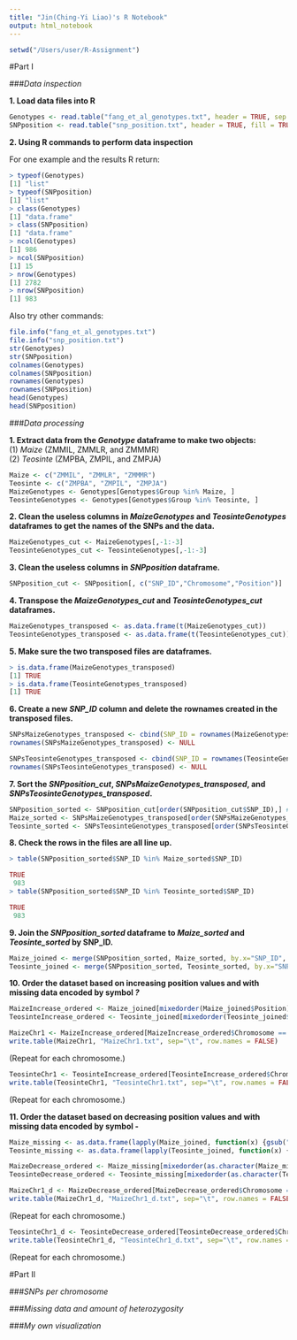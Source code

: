 ```yaml
---
title: "Jin(Ching-Yi Liao)'s R Notebook"
output: html_notebook
---
```

```r
setwd("/Users/user/R-Assignment")
```
#Part I

###*Data inspection*

**1. Load data files into R**

```r
Genotypes <- read.table("fang_et_al_genotypes.txt", header = TRUE, sep = "\t", stringsAsFactors = FALSE)
SNPposition <- read.table("snp_position.txt", header = TRUE, fill = TRUE, sep = "\t", stringsAsFactors = FALSE)
```
**2. Using R commands to perform data inspection**

For one example and the results R return:
```r
> typeof(Genotypes)
[1] "list"
> typeof(SNPposition)
[1] "list"
> class(Genotypes)
[1] "data.frame"
> class(SNPposition)
[1] "data.frame"
> ncol(Genotypes)
[1] 986
> ncol(SNPposition)
[1] 15
> nrow(Genotypes)
[1] 2782
> nrow(SNPposition)
[1] 983
```

Also try other commands:
```r
file.info("fang_et_al_genotypes.txt")
file.info("snp_position.txt")
str(Genotypes)
str(SNPposition)
colnames(Genotypes)
colnames(SNPposition)
rownames(Genotypes)
rownames(SNPposition)
head(Genotypes)
head(SNPposition)
```
###*Data processing*

**1. Extract data from the *Genotype* dataframe to make two objects:**
<br />(1) *Maize* (ZMMIL, ZMMLR, and ZMMMR)
<br />(2) *Teosinte* (ZMPBA, ZMPIL, and ZMPJA)

```r
Maize <- c("ZMMIL", "ZMMLR", "ZMMMR")
Teosinte <- c("ZMPBA", "ZMPIL", "ZMPJA")
MaizeGenotypes <- Genotypes[Genotypes$Group %in% Maize, ]
TeosinteGenotypes <- Genotypes[Genotypes$Group %in% Teosinte, ]
```

**2. Clean the useless columns in *MaizeGenotypes* and *TeosinteGenotypes* dataframes to get the names of the SNPs and the data.**

```r
MaizeGenotypes_cut <- MaizeGenotypes[,-1:-3]
TeosinteGenotypes_cut <- TeosinteGenotypes[,-1:-3]
```

**3. Clean the useless columns in *SNPposition* dataframe.**

```r
SNPposition_cut <- SNPposition[, c("SNP_ID","Chromosome","Position")]
```

**4. Transpose the *MaizeGenotypes_cut* and *TeosinteGenotypes_cut* dataframes.**

```r
MaizeGenotypes_transposed <- as.data.frame(t(MaizeGenotypes_cut))
TeosinteGenotypes_transposed <- as.data.frame(t(TeosinteGenotypes_cut))
```
**5. Make sure the two transposed files are dataframes.**

```r
> is.data.frame(MaizeGenotypes_transposed)
[1] TRUE
> is.data.frame(TeosinteGenotypes_transposed)
[1] TRUE
```
**6. Create a new *SNP_ID* column and delete the rownames created in the transposed files.**

```r
SNPsMaizeGenotypes_transposed <- cbind(SNP_ID = rownames(MaizeGenotypes_transposed), MaizeGenotypes_transposed)
rownames(SNPsMaizeGenotypes_transposed) <- NULL

SNPsTeosinteGenotypes_transposed <- cbind(SNP_ID = rownames(TeosinteGenotypes_transposed), TeosinteGenotypes_transposed)
rownames(SNPsTeosinteGenotypes_transposed) <- NULL
```

**7. Sort the *SNPposition_cut*, *SNPsMaizeGenotypes_transposed*, and *SNPsTeosinteGenotypes_transposed*.**

```r
SNPposition_sorted <- SNPposition_cut[order(SNPposition_cut$SNP_ID),] #sort by SNP_ID
Maize_sorted <- SNPsMaizeGenotypes_transposed[order(SNPsMaizeGenotypes_transposed$SNP_ID),] #sort by SNP_ID
Teosinte_sorted <- SNPsTeosinteGenotypes_transposed[order(SNPsTeosinteGenotypes_transposed$SNP_ID),] #sort by SNP_ID
```

**8. Check the rows in the files are all line up.**

```r
> table(SNPposition_sorted$SNP_ID %in% Maize_sorted$SNP_ID)

TRUE 
 983 
> table(SNPposition_sorted$SNP_ID %in% Teosinte_sorted$SNP_ID)

TRUE 
 983 
```
**9. Join the *SNPposition_sorted* dataframe to *Maize_sorted* and *Teosinte_sorted* by SNP_ID.**

```r
Maize_joined <- merge(SNPposition_sorted, Maize_sorted, by.x="SNP_ID", by.y="SNP_ID")
Teosinte_joined <- merge(SNPposition_sorted, Teosinte_sorted, by.x="SNP_ID", by.y="SNP_ID")
```
**10. Order the dataset based on increasing position values and with missing data encoded by symbol *?* **

```r
MaizeIncrease_ordered <- Maize_joined[mixedorder(Maize_joined$Position),] 
TeosinteIncrease_ordered <- Teosinte_joined[mixedorder(Teosinte_joined$Position),]
```
```r
MaizeChr1 <- MaizeIncrease_ordered[MaizeIncrease_ordered$Chromosome == 1,]
write.table(MaizeChr1, "MaizeChr1.txt", sep="\t", row.names = FALSE) 
```
(Repeat for each chromosome.)
```r
TeosinteChr1 <- TeosinteIncrease_ordered[TeosinteIncrease_ordered$Chromosome == 1,]
write.table(TeosinteChr1, "TeosinteChr1.txt", sep="\t", row.names = FALSE)
```
(Repeat for each chromosome.)

**11. Order the dataset based on decreasing position values and with missing data encoded by symbol - **
```r
Maize_missing <- as.data.frame(lapply(Maize_joined, function(x) {gsub("\\?","-", x)})) # missing data replaced with symbol -
Teosinte_missing <- as.data.frame(lapply(Teosinte_joined, function(x) {gsub("\\?","-", x)})) # missing data replaced with symbol -
```
```r
MaizeDecrease_ordered <- Maize_missing[mixedorder(as.character(Maize_missing$Position), decreasing=TRUE),] 
TeosinteDecrease_ordered <- Teosinte_missing[mixedorder(as.character(Teosinte_missing$Position), decreasing=TRUE),]
```
```r
MaizeChr1_d <- MaizeDecrease_ordered[MaizeDecrease_ordered$Chromosome == 1,]
write.table(MaizeChr1_d, "MaizeChr1_d.txt", sep="\t", row.names = FALSE)
```
(Repeat for each chromosome.)
```r
TeosinteChr1_d <- TeosinteDecrease_ordered[TeosinteDecrease_ordered$Chromosome == 1,]
write.table(TeosinteChr1_d, "TeosinteChr1_d.txt", sep="\t", row.names = FALSE)
```
(Repeat for each chromosome.)

#Part II

###*SNPs per chromosome*

###*Missing data and amount of heterozygosity*

###*My own visualization*

